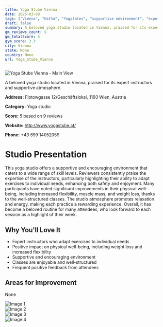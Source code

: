 ```yaml
---
title: Yoga Stube Vienna
date: 2025-03-08
tags: ["Vienna", "Hatha", "Yogalates", "supportive environment", "expert instructors", "Vienna"]  
draft: false
summary: A beloved yoga studio located in Vienna, praised for its expert instructors and supportive atmosphere.
gm_reviews_count: 9
gm_totalScore: 5
gym_score: 3.3
city: Vienna
state: None
country: None
url: Yoga_Stube_Vienna
---
```


<div className="aspect-[16/9] relative my-8">
  <img 
    src="https://lh5.googleusercontent.com/p/AF1QipOVao4sMUVY7bKiJWYni9VmlP-22ocGsaP5Hbqa=w1920-h1080-k-no"
    alt="Yoga Stube Vienna - Main View"
    className="object-cover absolute inset-0 w-full h-full rounded-lg"
  />
</div>

A beloved yoga studio located in Vienna, praised for its expert instructors and supportive atmosphere.

**Address:** Flotowgasse 12/Geschäftslokal, 1190 Wien, Austria

**Category:** Yoga studio

**Score:** 5 based on 9 reviews

**Website:** http://www.yogastube.at/

**Phone:** +43 699 14052059

# Studio Presentation

This yoga studio offers a supportive and encouraging environment that caters to a wide range of skill levels. Reviewers consistently praise the expertise of the instructors, particularly highlighting their ability to adapt exercises to individual needs, enhancing both safety and enjoyment. Many participants have noted significant improvements in their physical well-being, including increased flexibility, muscle mass, and weight loss, thanks to the well-structured classes. The studio atmosphere promotes relaxation and energy, making each practice a rewarding experience. Overall, it has become a beloved routine for many attendees, who look forward to each session as a highlight of their week.


## Why You'll Love It

- Expert instructors who adapt exercises to individual needs
- Positive impact on physical well-being, including weight loss and increased flexibility
- Supportive and encouraging environment
- Classes are enjoyable and well-structured
- Frequent positive feedback from attendees

## Areas for Improvement

None

<div className="grid grid-cols-1 xl:grid-cols-2 gap-4 my-8">
<div className="aspect-[4/3] relative"><img src="https://lh5.googleusercontent.com/p/AF1QipM_IXZSOuhazJzXU8yM1RgKwu6Hkao0v1hUCX2I=w1920-h1080-k-no" alt="Image 1" className="object-cover absolute inset-0 w-full h-full rounded-lg" /></div>
<div className="aspect-[4/3] relative"><img src="https://lh5.googleusercontent.com/p/AF1QipNDSljhNV_NJ7LAKNkiy4OOuGnkVSiThFkeQnLi=w1920-h1080-k-no" alt="Image 2" className="object-cover absolute inset-0 w-full h-full rounded-lg" /></div>
<div className="aspect-[4/3] relative"><img src="https://streetviewpixels-pa.googleapis.com/v1/thumbnail?panoid=OuO5eyMGk10yL8XAP_x_Wg&cb_client=maps_sv.tactile.gps&w=203&h=100&yaw=95.95816&pitch=0&thumbfov=100" alt="Image 3" className="object-cover absolute inset-0 w-full h-full rounded-lg" /></div>
<div className="aspect-[4/3] relative"><img src="https://lh5.googleusercontent.com/p/AF1QipOtIaoix6On4kPg9hQ2bU5zeLyzkuCnS4mrnfgb=w1920-h1080-k-no" alt="Image 4" className="object-cover absolute inset-0 w-full h-full rounded-lg" /></div>
</div>